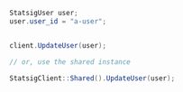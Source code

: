 ```csharp
StatsigUser user;
user.user_id = "a-user";


client.UpdateUser(user);

// or, use the shared instance

StatsigClient::Shared().UpdateUser(user);
```

